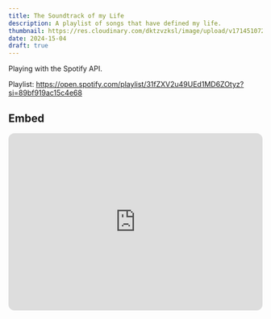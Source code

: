 ```yaml
---
title: The Soundtrack of my Life
description: A playlist of songs that have defined my life.
thumbnail: https://res.cloudinary.com/dktzvzksl/image/upload/v1714510725/lab/the-soundtrack-of-my-life_mde9f0.png
date: 2024-15-04
draft: true
---
```


Playing with the Spotify API.

Playlist: https://open.spotify.com/playlist/31fZXV2u49UEd1MD6ZOtyz?si=89bf919ac15c4e68

## Embed

<iframe
  style="border-radius:12px"
  src="https://open.spotify.com/embed/playlist/31fZXV2u49UEd1MD6ZOtyz?utm_source=generator&theme=0"
  width="100%"
  height="352"
  frameBorder="0"
  allowfullscreen=""
  allow="autoplay; clipboard-write; encrypted-media; fullscreen; picture-in-picture"
  loading="lazy"
></iframe>
